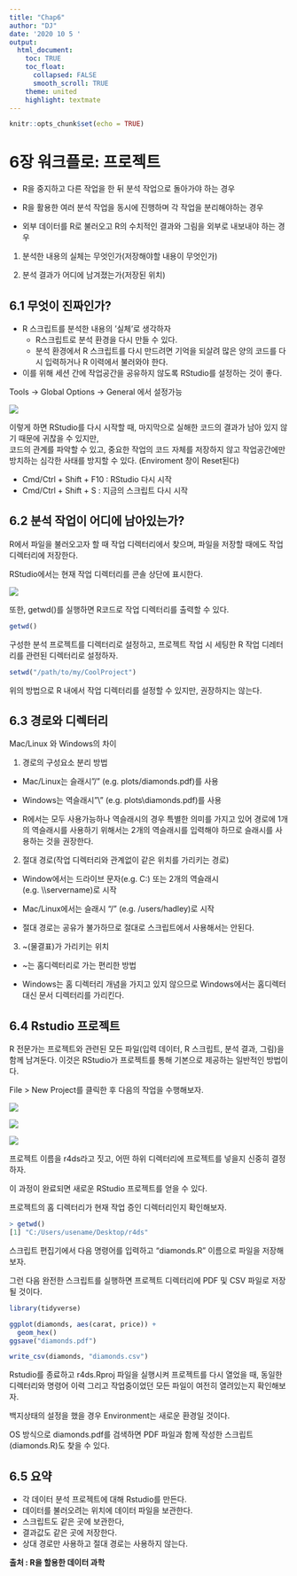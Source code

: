 ```yaml
---
title: "Chap6"
author: "DJ"
date: '2020 10 5 '
output:
  html_document:
    toc: TRUE
    toc_float:
      collapsed: FALSE
      smooth_scroll: TRUE
    theme: united
    highlight: textmate
---
```


```r
knitr::opts_chunk$set(echo = TRUE)
```

# **6장 워크플로: 프로젝트**

- R을 중지하고 다른 작업을 한 뒤 분석 작업으로 돌아가야 하는 경우

- R을 활용한 여러 분석 작업을 동시에 진행하며 각 작업을 분리해야하는 경우

- 외부 데이터를 R로 불러오고 R의 수치적인 결과와 그림을 외부로 내보내야 하는 경우

1. 분석한 내용의 실체는 무엇인가(저장해야할 내용이 무엇인가)

2. 분석 결과가 어디에 남겨졌는가(저장된 위치)


## **6.1 무엇이 진짜인가?**

- R 스크립트를 분석한 내용의 '실체'로 생각하자
    - R스크립트로 분석 환경을 다시 만들 수 있다.
    - 분석 환경에서 R 스크립트를 다시 만드려면 기억을 되살려 많은 양의 코드를 다시 입력하거나 R 이력에서 불러와야 한다.
  
- 이를 위해 세션 간에 작업공간을 공유하지 않도록 RStudio를 설정하는 것이 좋다.

Tools -> Global Options -> General 에서 설정가능
  
![](img/rstudio-workspace.png)

이렇게 하면 RStudio를 다시 시작할 때, 마지막으로 실해한 코드의 결과가 남아 있지 않기 때문에 귀찮을 수 있지만,  
코드의 관계를 파악할 수 있고, 중요한 작업의 코드 자체를 저장하지 않고 작업공간에만 방치하는 심각한 사태를 방지할 수 있다.
(Enviroment 창이 Reset된다)

- Cmd/Ctrl + Shift + F10 : RStudio 다시 시작
- Cmd/Ctrl + Shift + S : 지금의 스크립트 다시 시작

## **6.2 분석 작업이 어디에 남아있는가?**
R에서 파일을 불러오고자 할 때 작업 디렉터리에서 찾으며, 파일을 저장할 때에도 작업 디렉터리에 저장한다.  

RStudio에서는 현재 작업 디렉터리를 콘솔 상단에 표시한다.

![](img./rstudio-wd.png)

또한, getwd()를 실행하면 R코드로 작업 디렉터리를 출력할 수 있다.

```r
getwd()
```

구성한 분석 프로젝트를 디렉터리로 설정하고, 프로젝트 작업 시 세팅한 R 작업 디레터리를 관련된 디렉터리로 설정하자.

```r
setwd("/path/to/my/CoolProject")
```

위의 방법으로 R 내에서 작업 디렉터리를 설정할 수 있지만, 권장하지는 않는다.


## **6.3 경로와 디렉터리**

Mac/Linux 와 Windows의 차이

1. 경로의 구성요소 분리 방법
- Mac/Linux는 슬래시"/" (e.g. plots/diamonds.pdf)를 사용

- Windows는 역슬래시"\\" (e.g. plots\\diamonds.pdf)를 사용

- R에서는 모두 사용가능하나 역슬래시의 경우 특별한 의미를 가지고 있어 경로에 1개의 역슬래시를 사용하기 위해서는 2개의 역슬래시를 입력해야 하므로 슬래시를 사용하는 것을 권장한다.

2. 절대 경로(작업 디렉터리와 관계없이 같은 위치를 가리키는 경로)
- Window에서는 드라이브 문자(e.g. C:) 또는 2개의 역슬래시(e.g. \\\\servername)로 시작

- Mac/Linux에서는 슬래시 "/" (e.g. /users/hadley)로 시작

- 절대 경로는 공유가 불가하므로 절대로 스크립트에서 사용해서는 안된다.

3. ~(물결표)가 가리키는 위치
- ~는 홈디렉터리로 가는 편리한 방법

- Windows는 홈 디렉터리 개념을 가지고 있지 않으므로 Windows에서는 홈디렉터 대신 문서 디렉터리를 가리킨다.


## **6.4 Rstudio 프로젝트**
R 전문가는 프로젝트와 관련된 모든 파일(입력 데이터, R 스크립트, 분석 결과, 그림)을 함께 남겨둔다. 이것은 RStudio가 프로젝트를 통해 기본으로 제공하는 일반적인 방법이다.  

File > New Project를 클릭한 후 다음의 작업을 수행해보자.

![](img./rstudio-project-1.png)

![](img./rstudio-project-2.png)


![](img./rstudio-project-3.png)
  
프로젝트 이름을 r4ds라고 짓고, 어떤 하위 디렉터리에 프로젝트를 넣을지 신중히 결정하자.  

이 과정이 완료되면 새로운 RStudio 프로젝트를 얻을 수 있다.  

프로젝트의 홈 디렉터리가 현재 작업 증인 디렉터리인지 확인해보자.

```r
> getwd()
[1] "C:/Users/usename/Desktop/r4ds"
```

스크립트 편집기에서 다음 명령어를 입력하고 “diamonds.R” 이름으로 파일을 저장해보자.  

그런 다음 완전한 스크립트를 실행하면 프로젝트 디렉터리에 PDF 및 CSV 파일로 저장될 것이다.

```r
library(tidyverse)

ggplot(diamonds, aes(carat, price)) + 
  geom_hex()
ggsave("diamonds.pdf")

write_csv(diamonds, "diamonds.csv")
```

  
Rstudio를 종료하고 r4ds.Rproj 파일을 실행시켜 프로젝트를 다시 열었을 때, 동일한 디렉터리와 명령어 이력 그리고 작업중이었던 모든 파일이 여전히 열려있는지 확인해보자.

백지상태의 설정을 했을 경우 Environment는 새로운 환경일 것이다.

OS 방식으로 diamonds.pdf를 검색하면 PDF 파일과 함께 작성한 스크립트(diamonds.R)도 찾을 수 있다.

## **6.5 요약**
- 각 데이터 분석 프로젝트에 대해 Rstudio를 만든다.
- 데이터를 불러오려는 위치에 데이터 파일을 보관한다.
- 스크립트도 같은 곳에 보관한다,
- 결과값도 같은 곳에 저장한다.
- 상대 경로만 사용하고 절대 경로는 사용하지 않는다.


**출처 : R을 할용한 데이터 과학** 